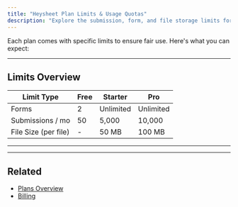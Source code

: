 ```yaml
---
title: "Heysheet Plan Limits & Usage Quotas"
description: "Explore the submission, form, and file storage limits for each Heysheet plan. Understand the usage quotas for the Free, Starter, and Pro plans."
---
```


Each plan comes with specific limits to ensure fair use. Here's what you can expect:

---

## Limits Overview

| Limit Type         | Free     | Starter   | Pro       |
|--------------------|----------|-----------|-----------|
| Forms              | 2        | Unlimited | Unlimited |
| Submissions / mo   | 50       | 5,000     | 10,000    |
| File Size (per file) | -      | 50 MB     | 100 MB    |

---


---

##  Related

- [Plans Overview](/account/plans)
- [Billing](/account/billing)
